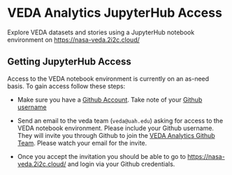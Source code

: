 # VEDA Analytics JupyterHub Access {#veda-jh-access}

Explore VEDA datasets and stories using a JupyterHub notebook environment on [https://nasa-veda.2i2c.cloud/](https://nasa-veda.2i2c.cloud/)


## Getting JupyterHub Access

Access to the VEDA notebook environment is currently on an as-need basis. To gain access follow these steps:

* Make sure you have a [Github Account](https://docs.github.com/en/get-started/signing-up-for-github/signing-up-for-a-new-github-account). Take note of your [Github username](https://docs.github.com/en/account-and-profile/setting-up-and-managing-your-personal-account-on-github/managing-email-preferences/remembering-your-github-username-or-email)

* Send an email to the veda team (`veda@uah.edu`) asking for access to the VEDA notebook environment. Please include your Github username. They will invite you through Github to join the [VEDA Analytics Github Team](https://github.com/veda-analytics-access/). Please watch your email for the invite.

* Once you accept the invitation you should be able to go to [https://nasa-veda.2i2c.cloud/](https://nasa-veda.2i2c.cloud/) and login via your Github credentials.

